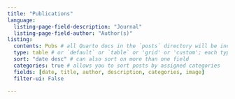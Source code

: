 ```yaml
---
title: "Publications"
language:
  listing-page-field-description: "Journal"
  listing-page-field-author: "Author(s)"
listing: 
  contents: Pubs # all Quarto docs in the `posts` directory will be included on your listing page. use this if only want to include .qmd files: posts/**/*.qmd
  type: table # or `default` or `table` or 'grid' or 'custom'; each type has its own set of yaml options to include
  sort: "date desc" # can also sort on more than one field
  categories: true # allows you to sort posts by assigned categories 
  fields: [date, title, author, description, categories, image]
  filter-ui: False
  
---
```




